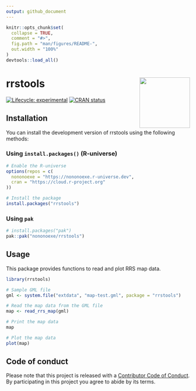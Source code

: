 ```yaml
---
output: github_document
---
```


<!-- README.md is generated from README.Rmd. Please edit that file -->

```r
knitr::opts_chunk$set(
  collapse = TRUE,
  comment = "#>",
  fig.path = "man/figures/README-",
  out.width = "100%"
)
devtools::load_all()
```

# rrstools <img src="man/figures/logo.png" align="right" height="138"/>

<!-- badges: start -->

[![Lifecycle: experimental](https://img.shields.io/badge/lifecycle-experimental-orange.svg)](https://lifecycle.r-lib.org/articles/stages.html#experimental) [![CRAN status](https://www.r-pkg.org/badges/version/rrstools)](https://CRAN.R-project.org/package=rrstools)

<!-- badges: end -->

## Installation

You can install the development version of rrstools using the following methods:

### Using `install.packages()` (R-universe)

``` r
# Enable the R-universe
options(repos = c(
  nononoexe = "https://nononoexe.r-universe.dev",
  cran = "https://cloud.r-project.org"
))

# Install the package
install.packages("rrstools")
```

### Using `pak`

``` r
# install.packages("pak")
pak::pak("nononoexe/rrstools")
```

## Usage

This package provides functions to read and plot RRS map data.

```r
library(rrstools)

# Sample GML file
gml <- system.file("extdata", "map-test.gml", package = "rrstools")

# Read the map data from the GML file
map <- read_rrs_map(gml)

# Print the map data
map

# Plot the map data
plot(map)
```

## Code of conduct

Please note that this project is released with a [Contributor Code of Conduct](https://nononoexe.github.io/rrstools/CODE_OF_CONDUCT.html). By participating in this project you agree to abide by its terms.
